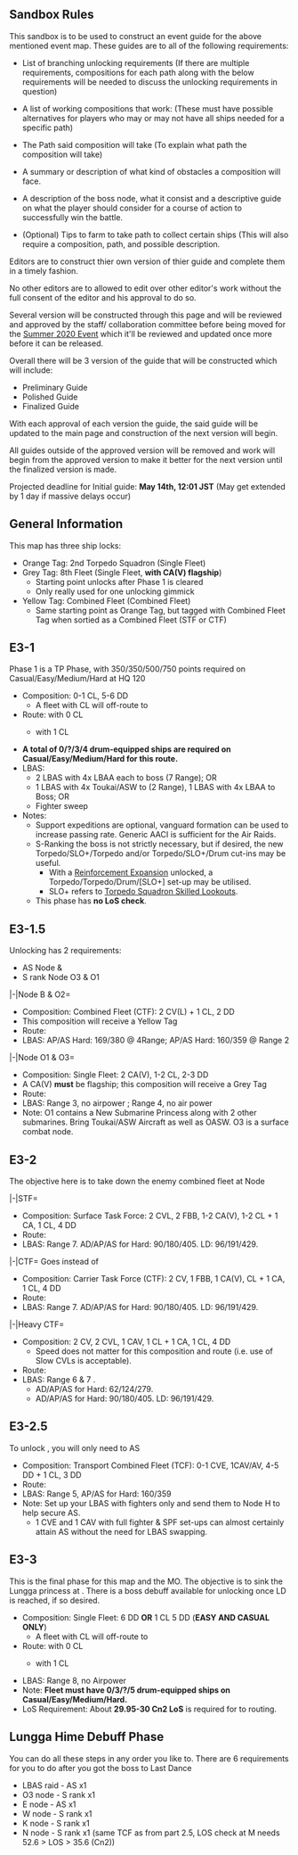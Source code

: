 ==Sandbox Rules==
This sandbox is to be used to construct an event guide for the above mentioned event map. These guides are to all of the following requirements:

* List of branching unlocking requirements (If there are multiple requirements, compositions for each path along with the below requirements will be needed to discuss the unlocking requirements in question)

* A list of working compositions that work: (These must have possible alternatives for players who may or may not have all ships needed for a specific path)

* The Path said composition will take (To explain what path the composition will take)

* A summary or description of what kind of obstacles a composition will face.

* A description of the boss node, what it consist and a descriptive guide on what the player should consider for a course of action to successfully win the battle.

* (Optional) Tips to farm to take path to collect certain ships (This will also require a composition, path, and possible description.

Editors are to construct thier own version of thier guide and complete them in a timely fashion. 

No other editors are to allowed to edit over other editor's work without the full consent of the editor and his approval to do so. 

Several version will be constructed through this page and will be reviewed and approved by the staff/ collaboration committee before being moved for the [[Summer 2020 Event]] which it'll be reviewed and updated once more before it can be released.

Overall there will be 3 version of the guide that will be constructed which will include:

*Preliminary Guide
*Polished Guide
*Finalized Guide

With each approval of each version the guide, the said guide will be updated to the main page and construction of the next version will begin.

All guides outside of the approved version will be removed and work will begin from the approved version to make it better for the next version until the finalized version is made.

Projected deadline for Initial guide: '''May 14th, 12:01 JST''' (May get extended by 1 day if massive delays occur)

==General Information==

This map has three ship locks:
*Orange Tag: 2nd Torpedo Squadron (Single Fleet)
*Grey Tag: 8th Fleet (Single Fleet, '''with CA(V) flagship''')
**Starting point unlocks after Phase 1 is cleared
**Only really used for one unlocking gimmick
*Yellow Tag: Combined Fleet (Combined Fleet)
**Same starting point as Orange Tag, but tagged with Combined Fleet Tag when sortied as a Combined Fleet (STF or CTF)

==E3-1==

Phase 1 is a TP Phase, with 350/350/500/750 points required on Casual/Easy/Medium/Hard at HQ 120

*Composition: 0-1 CL, 5-6 DD
**A fleet with CL will off-route to {{MapRoute|E|red}}
*Route: {{MapRoute|A|blue|C|red|G|red|F|blue|I|blue|J|red|L|purple|M|green|N|red}} with 0 CL
**{{MapRoute|A|blue|C|red|E|red|G|red|F|blue|I|blue|J|red|L|purple|M|green|N|red}} with 1 CL
*'''A total of 0/?/3/4 drum-equipped ships are required on Casual/Easy/Medium/Hard for this route.'''
*LBAS:
**2 LBAS with 4x LBAA each to boss (7 Range); OR
**1 LBAS with 4x Toukai/ASW to {{MapRoute|C|red}} (2 Range), 1 LBAS with 4x LBAA to Boss; OR
**Fighter sweep {{MapRoute|E|red|G|red}}
*Notes: 
**Support expeditions are optional, vanguard formation can be used to increase passing rate. Generic AACI is sufficient for the Air Raids.
**S-Ranking the boss is not strictly necessary, but if desired, the new Torpedo/SLO+/Torpedo and/or Torpedo/SLO+/Drum cut-ins may be useful.
***With a [[Reinforcement Expansion]] unlocked, a Torpedo/Torpedo/Drum/[SLO+] set-up may be utilised.
***SLO+ refers to [[Torpedo Squadron Skilled Lookouts]].
**This phase has '''no LoS check'''.

==E3-1.5==
Unlocking {{MapRoute|W|Red}} has 2 requirements:
* AS Node {{MapRoute|B|Red}} & {{MapRoute|O2|Red}}
* S rank Node O3 & O1
<tabber> 
|-|Node B & O2=
* Composition: Combined Fleet (CTF): 2 CV(L) + 1 CL, 2 DD
* This composition will receive a Yellow Tag
* Route: {{MapRoute|A|blue|B|red|D|blue|O2|red}}
* LBAS: AP/AS {{MapRoute|O2|Red}} Hard: 169/380 @ 4Range; AP/AS {{MapRoute|B|Red}} Hard: 160/359 @ Range 2
|-|Node O1 & O3=
* Composition: Single Fleet: 2 CA(V), 1-2 CL, 2-3 DD
* A CA(V) '''must''' be flagship; this composition will receive a Grey Tag
* Route: {{MapRoute|P|blue|B|red|O1|red|O2|red}}
* LBAS: Range 3, no airpower {{MapRoute|O1|Red}}; Range 4, no air power {{MapRoute|O3|Red}}
* Note: O1 contains a New Submarine Princess along with 2 other submarines. Bring Toukai/ASW Aircraft as well as OASW. O3 is a surface combat node.
</tabber>

==E3-2==
The objective here is to take down the enemy combined fleet at Node {{MapRoute|W|Red}}

<tabber> 
|-|STF=
* Composition: Surface Task Force: 2 CVL, 2 FBB, 1-2 CA(V), 1-2 CL + 1 CA, 1 CL, 4 DD
* Route: {{MapRoute|A|blue|C|red|E|red|G|red|Q|blue|R|red|V|red|W|red}}
* LBAS: Range 7. AD/AP/AS for Hard: 90/180/405. LD: 96/191/429.
|-|CTF=
Goes {{MapRoute|Q|blue|S|red}} instead of {{MapRoute|Q|blue|R|red}}
* Composition: Carrier Task Force (CTF): 2 CV, 1 FBB, 1 CA(V), CL + 1 CA, 1 CL, 4 DD
* Route: {{MapRoute|A|blue|C|red|E|red|G|red|Q|blue|S|red|U|red|W|red}}
* LBAS: Range 7. AD/AP/AS for Hard: 90/180/405. LD: 96/191/429.
|-|Heavy CTF=
* Composition: 2 CV, 2 CVL, 1 CAV, 1 CL + 1 CA, 1 CL, 4 DD
**Speed does not matter for this composition and route (i.e. use of Slow CVLs is acceptable).
* Route: {{MapRoute|A|blue|C|red|E|red|G|red|Q|blue|R|red|V|red|W|red}}
* LBAS: Range 6 {{MapRoute|V|red}} & 7 {{MapRoute|W|red}}.
**AD/AP/AS for {{MapRoute|V|red}} Hard: 62/124/279.
**AD/AP/AS for {{MapRoute|W|red}} Hard: 90/180/405. LD: 96/191/429.
</tabber>

==E3-2.5==
To unlock {{MapRoute|Z|Red}}, you will only need to AS {{MapRoute|H|red}}
* Composition: Transport Combined Fleet (TCF): 0-1 CVE, 1CAV/AV, 4-5 DD + 1 CL, 3 DD
* Route: {{MapRoute|A|blue|C|red|E|red|G|red|F|blue|H|red}}
* LBAS: Range 5, AP/AS for Hard: 160/359
* Note: Set up your LBAS with fighters only and send them to Node H to help secure AS.
** 1 CVE and 1 CAV with full fighter & SPF set-ups can almost certainly attain AS without the need for LBAS swapping.

==E3-3==
This is the final phase for this map and the MO. The objective is to sink the Lungga princess at {{MapRoute|Z|red}}. There is a boss debuff available for unlocking once LD is reached, if so desired. 
* Composition: Single Fleet: 6 DD ''' OR''' 1 CL 5 DD ('''EASY AND CASUAL ONLY''')
**A fleet with CL will off-route to {{MapRoute|E|red}}
* Route: {{MapRoute|A|blue|C|red|G|red|F|blue|I|blue|X|red|M|green|Z|red}} with 0 CL
** {{MapRoute|A|blue|C|red|E|red|G|red|F|blue|I|blue|X|red|M|green|Z|red}} with 1 CL
* LBAS: Range 8, no Airpower 
* Note: '''Fleet must have 0/3/?/5 drum-equipped ships on Casual/Easy/Medium/Hard.'''
*LoS Requirement: About '''29.95-30 Cn2 LoS''' is required for {{MapRoute|M|green}} to {{MapRoute|Z|red}} routing.

==Lungga Hime Debuff Phase==
You can do all these steps in any order you like to. There are 6 requirements for you to do after you got the boss to Last Dance
* LBAS raid - AS x1
* O3 node - S rank x1
* E node - AS x1
* W node - S rank x1
* K node - S rank x1
* N node - S rank x1 (same TCF as from part 2.5, LOS check at M needs 52.6 > LOS > 35.6 (Cn2))